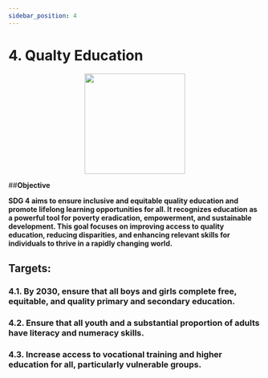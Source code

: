 ```yaml
---
sidebar_position: 4
---
```

# 4. Qualty Education

<p align="center"><img src="https://www.un.org/sustainabledevelopment/wp-content/uploads/2019/08/E-Goal-04-1024x1024.png" width="200" height="200"/></p>

##**Objective**

**SDG 4 aims to ensure inclusive and equitable quality education and promote lifelong learning opportunities for all. It recognizes education as a powerful tool for poverty eradication, empowerment, and sustainable development. This goal focuses on improving access to quality education, reducing disparities, and enhancing relevant skills for individuals to thrive in a rapidly changing world.**

## Targets:

### 4.1. By 2030, ensure that all boys and girls complete free, equitable, and quality primary and secondary education.

### 4.2. Ensure that all youth and a substantial proportion of adults have literacy and numeracy skills.

### 4.3. Increase access to vocational training and higher education for all, particularly vulnerable groups.